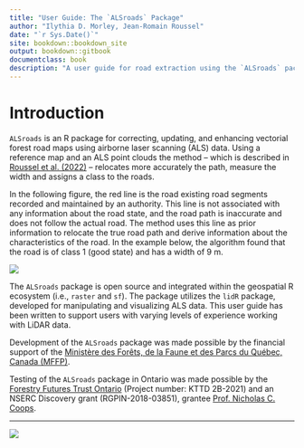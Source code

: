 ```yaml
---
title: "User Guide: The `ALSroads` Package"
author: "Ilythia D. Morley, Jean-Romain Roussel"
date: "`r Sys.Date()`"
site: bookdown::bookdown_site
output: bookdown::gitbook
documentclass: book
description: "A user guide for road extraction using the `ALSroads` package"
---
```


# Introduction {#sec-introduction}

`ALSroads` is an R package for correcting, updating, and enhancing vectorial forest road maps using airborne laser scanning (ALS) data. Using a reference map and an ALS point clouds the method -- which is described in [Roussel et al. (2022)](https://www.sciencedirect.com/science/article/pii/S1569843222002084#d1e1483) -- relocates more accurately the path, measure the width and assigns a class to the roads.

In the following figure, the red line is the road existing road segments recorded and maintained by an authority. This line is not associated with any information about the road state, and the road path is inaccurate and does not follow the actual road. The method uses this line as prior information to relocate the true road path and derive information about the characteristics of the road. In the example below, the algorithm found that the road is of class 1 (good state) and has a width of 9 m.

![](images/screenshot.png)

The `ALSroads` package is open source and integrated within the geospatial R ecosystem (i.e., `raster` and `sf`). The package utilizes the `lidR` package, developed for manipulating and visualizing ALS data. This user guide has been written to support users with varying levels of experience working with LiDAR data.

Development of the `ALSroads` package was made possible by the financial support of the [Ministère des Forêts, de la Faune et des Parcs du Québec, Canada (MFFP)](https://mffp.gouv.qc.ca/).

Testing of the `ALSroads` package in Ontario was made possible by the [Forestry Futures Trust Ontario](http://www.forestryfutures.ca/) (Project number: KTTD 2B-2021) and an NSERC Discovery grant (RGPIN-2018-03851), grantee [Prof. Nicholas C. Coops](https://forestry.ubc.ca/faculty-profile/nicholas-coops/).

------------------------------------------------------------------------

![](images/logos.png)
